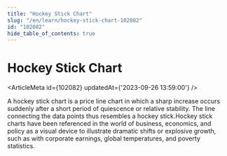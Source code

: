 ```yaml
---
title: "Hockey Stick Chart"
slug: "/en/learn/hockey-stick-chart-102082"
id: "102082"
hide_table_of_contents: true
---
```



# Hockey Stick Chart

<ArticleMeta id={102082} updatedAt={'2023-09-26 13:59:00'} />
<div className='border-solid border-b border-t-0 my-4 border-[var(--ifm-color-gray-300)]' />

A hockey stick chart is a price line chart in which a sharp increase occurs suddenly after a short period of quiescence or relative stability. The line connecting the data points thus resembles a hockey stick.Hockey stick charts have been referenced in the world of business, economics, and policy as a visual device to illustrate dramatic shifts or explosive growth, such as with corporate earnings, global temperatures, and poverty statistics.
